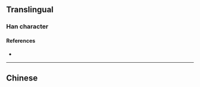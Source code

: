 {{also|巒}}
{{character info}}
==Translingual==

===Han character===
{{Han char|rn=46|rad=山|as=06|sn=9|four=|canj=YCU|ids=⿱亦山}}

====References====
* {{Han ref|kx=0311.061|dj=0611.110|hdz=10771.140|uh=5CE6|ud=23782}}

----

==Chinese==
{{zh-see|巒}}